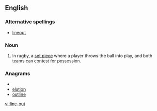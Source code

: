 ==English==

===Alternative spellings===
* [[lineout]]

===Noun===
{{wikipedia}}
{{en-noun|sg=[[line]]-[[out]]}}

# In rugby, a [[set piece]] where a player throws the ball into play, and both teams can contest for possession.

===Anagrams===
* {{alphagram|eilnotu}}
* [[elution#English|elution]]
* [[outline#English|outline]]

[[vi:line-out]]